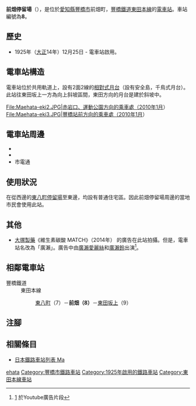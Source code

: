 {{NoteTA|G1=Transport}}
{{Infobox station
|公司色 = #006666
|站名 = 前畑
|圖片 = Maehata-eki.JPG
|圖片說明 = 從赤岩口、運動公園前方向乘車處望向豐橋站前乘車場（2010年1月）
|日文原名 = 前畑
|平假名 = まえはた
|羅馬拼音 = Maehata
|副站名 = 
|所在地 = {{JPN}}[[愛知縣|愛知縣]][[豐橋市|豐橋市]]前畑町
|座標 = {{coord|34|45|56.79|N|137|24|17.35|E|type:railwaystation_region:JP-24|display=inline,title}}
|車站構造 = [[地面車站|地面車站]]
|月台配置 = 2面2線
|啟用年月日 = 1925年（[[大正|大正]]14年）12月25日
|廢站年月日 = 
|乘客人數 = 
|上下車人次 = 
|統計年度 = 
|轉車 = 
|全寬備註 = 
|adjacent = {{Adjacent stations|system=豐橋鐵道|line=東田本線|left=東八町|right=東田坂上|note-left=7<br/>0.4km|note-mid={{車站編號s|#006666|white|8}}<br/>距離[[站前停留場|站前]]2.5km|note-right=9<br>0.3km}}
}}
'''前畑停留場'''（{{jpn|j=前畑停留場|hg=まえはたていりゅうじょう|rm=Maehata teiryūjō|f=y}}），是位於[[愛知縣|愛知縣]][[豐橋市|豐橋市]]前畑町，[[豐橋鐵道|豐橋鐵道]][[東田本線|東田本線]]的[[電車站|電車站]]。車站編號為'''8'''。

== 歷史 == 
* 1925年（[[大正|大正]]14年）12月25日 - 電車站啟用。

== 電車站構造 ==
電車站位於共用軌道上，設有2面2線的[[相對式月台|相對式月台]]（設有安全島，千鳥式月台）。此站往東田坂上一方為向上斜坡區間，東田方向的月台是建於斜坡中。
<gallery>
File:Maehata-eki2.JPG|赤岩口、運動公園方向的乘車處（2010年1月）
File:Maehata-eki3.JPG|豐橋站前方向的乘車處（2010年1月）
</gallery>

== 電車站周邊 ==
*{{Translink|ja|豊橋市立旭小学校|豐橋市立旭小學}}
*{{Translink|ja|多米街道}}
*市電通

== 使用狀況 ==
在從西邊的[[東八町停留場|東八町停留場]]至東邊，均設有普通住宅區。因此前畑停留場周邊的當地市民會使用此站。

== 其他 ==
*[[大塚製藥|大塚製藥]]《維生素碳酸 MATCH》（2014年） 的廣告在此站拍攝。但是，電車站名改為「廣瀨」。廣告中由[[廣瀨愛麗絲|廣瀨愛麗絲]]和[[廣瀨鈴|廣瀨鈴]]出演<ref>[https://www.youtube.com/watch?v=amB_K2tZA2o] {{Wayback|url=https://www.youtube.com/watch?v=amB_K2tZA2o |date=20200705203245 }}{{ja icon}} 於Youtube廣告片段</ref>。

== 相鄰電車站 ==
; 豐橋鐵道
: 東田本線
:: [[東八町停留場|東八町]]（7）－'''前畑（8）'''－[[東田坂上停留場|東田坂上]]（9）

== 注腳 ==
{{Reflist}}
== 相關條目 ==
* [[日本鐵路車站列表_Ma|日本鐵路車站列表 Ma]]
{{東田本線}}
{{DEFAULTSORT:Maehata}}
[[Category:日本鐵路車站_Ma|ehata]]
[[Category:豐橋市鐵路車站|Category:豐橋市鐵路車站]]
[[Category:1925年啟用的鐵路車站|Category:1925年啟用的鐵路車站]]
[[Category:東田本線車站|Category:東田本線車站]]